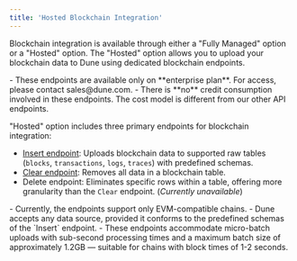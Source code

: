 ```yaml
---
title: 'Hosted Blockchain Integration'
---
```


Blockchain integration is available through either a "Fully Managed" option or a "Hosted" option. The "Hosted" option allows you to upload your blockchain data to Dune using dedicated blockchain endpoints.

<Note> 
- These endpoints are available only on **enterprise plan**. For access, please contact sales@dune.com.
- There is **no** credit consumption involved in these endpoints. The cost model is different from our other API endpoints.
</Note>

"Hosted" option includes three primary endpoints for blockchain integration:
- [Insert endpoint](./insert): Uploads blockchain data to supported raw tables (`blocks`, `transactions`, `logs`, `traces`) with predefined schemas.
- [Clear endpoint](./clear): Removes all data in a blockchain table.
- Delete endpoint: Eliminates specific rows within a table, offering more granularity than the `Clear` endpoint. (_Currently unavailable_)

<Tip>
    - Currently, the endpoints support only EVM-compatible chains.
    - Dune accepts any data source, provided it conforms to the predefined schemas of the `Insert` endpoint.
    - These endpoints accommodate micro-batch uploads with sub-second processing times and a maximum batch size of approximately 1.2GB — suitable for chains with block times of 1-2 seconds.
</Tip>